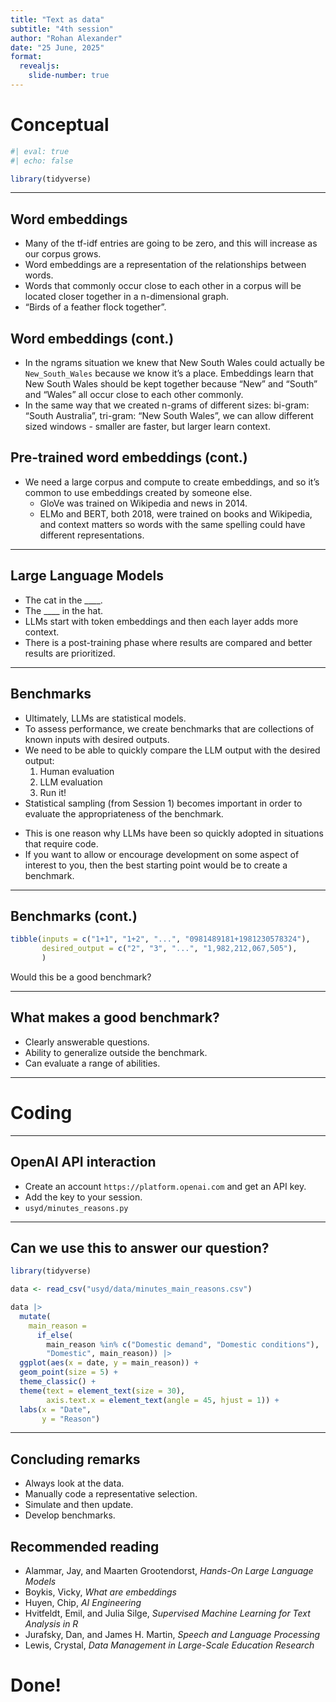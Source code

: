 ```yaml
---
title: "Text as data"
subtitle: "4th session"
author: "Rohan Alexander"
date: "25 June, 2025"
format:
  revealjs:
    slide-number: true
---
```


# Conceptual

```r
#| eval: true
#| echo: false

library(tidyverse)
```

---

## Word embeddings

- Many of the tf-idf entries are going to be zero, and this will increase as our corpus grows.
- Word embeddings are a representation of the relationships between words.
- Words that commonly occur close to each other in a corpus will be located closer together in a n-dimensional graph.
- "Birds of a feather flock together".

::: {.notes}
:::

## Word embeddings (cont.)

- In the ngrams situation we knew that New South Wales could actually be `New_South_Wales` because we know it's a place. Embeddings learn that New South Wales should be kept together because "New" and "South" and "Wales" all occur close to each other commonly.
- In the same way that we created n-grams of different sizes: bi-gram: "South Australia", tri-gram: "New South Wales", we can allow different sized windows - smaller are faster, but larger learn context.

::: {.notes}
:::

## Pre-trained word embeddings (cont.)

- We need a large corpus and compute to create embeddings, and so it's common to use embeddings created by someone else. 
  - GloVe was trained on Wikipedia and news in 2014.
  - ELMo and BERT, both 2018, were trained on books and Wikipedia, and context matters so words with the same spelling could have different representations.

::: {.notes}
:::

---

## Large Language Models

- The cat in the ____.
- The ____ in the hat.
- LLMs start with token embeddings and then each layer adds more context.
- There is a post-training phase where results are compared and better results are prioritized.


::: {.notes}
:::


---

## Benchmarks

- Ultimately, LLMs are statistical models.
- To assess performance, we create benchmarks that are collections of known inputs with desired outputs.
- We need to be able to quickly compare the LLM output with the desired output:
  1. Human evaluation
  2. LLM evaluation
  3. Run it!
- Statistical sampling (from Session 1) becomes important in order to evaluate the appropriateness of the benchmark.

::: {.notes}
- This is one reason why LLMs have been so quickly adopted in situations that require code.
- If you want to allow or encourage development on some aspect of interest to you, then the best starting point would be to create a benchmark.
:::

---

## Benchmarks (cont.)

```r
tibble(inputs = c("1+1", "1+2", "...", "0981489181+1981230578324"),
       desired_output = c("2", "3", "...", "1,982,212,067,505"),
       )
```

Would this be a good benchmark?


::: {.notes}

:::

---

## What makes a good benchmark?

- Clearly answerable questions.
- Ability to generalize outside the benchmark.
- Can evaluate a range of abilities.

::: {.notes}

:::

---

# Coding

---

## OpenAI API interaction

- Create an account `https://platform.openai.com` and get an API key.
- Add the key to your session.
- `usyd/minutes_reasons.py`

---


## Can we use this to answer our question?


```r
library(tidyverse)

data <- read_csv("usyd/data/minutes_main_reasons.csv")

data |> 
  mutate(
    main_reason = 
      if_else(
        main_reason %in% c("Domestic demand", "Domestic conditions"),
        "Domestic", main_reason)) |> 
  ggplot(aes(x = date, y = main_reason)) +
  geom_point(size = 5) +
  theme_classic() +
  theme(text = element_text(size = 30),
        axis.text.x = element_text(angle = 45, hjust = 1)) +
  labs(x = "Date",
       y = "Reason")

```

---


## Concluding remarks

- Always look at the data.
- Manually code a representative selection.
- Simulate and then update.
- Develop benchmarks.

## Recommended reading

- Alammar, Jay, and Maarten Grootendorst, *Hands-On Large Language Models*
- Boykis, Vicky, *What are embeddings*
- Huyen, Chip, *AI Engineering*
- Hvitfeldt, Emil, and Julia Silge, *Supervised Machine Learning for Text Analysis in R*
- Jurafsky, Dan, and James H. Martin, *Speech and Language Processing*
- Lewis, Crystal, *Data Management in Large-Scale Education Research*

# Done!

